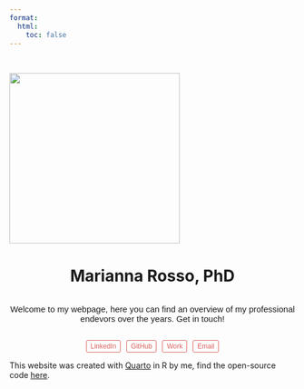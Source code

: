 ```yaml
---
format: 
  html:
    toc: false
---
```


<br>

![](images/avatar.png){.circle-crop width="300" height="300" fig-align="center"}
<style>
  @import url('https://fonts.googleapis.com/css2?family=Archivo+Narrow:wght@400;700&display=swap');
  @import url('https://fonts.googleapis.com/css2?family=Crimson+Pro:wght@200;700&display=swap');
</style> 

<div style="display: flex; justify-content: center; align-items: center; text-align: center;">
  <h1>Marianna Rosso, PhD</h1>
</div>

<div style="display: flex; justify-content: center; align-items: center; text-align: center;font-family: 'Crimson Pro', sans-serif;font-size: 15px;">
  Welcome to my webpage, here you can find an overview of my professional endevors over the years. Get in touch!
</div>

<div style="display: flex; justify-content: center; gap: 10px;">

  <a href="https://www.linkedin.com/in/marianna-rosso-625022160/" target="_blank" style="text-decoration: none;">
    <button style="padding: 3px 7px; background-color: transparent; color: #db615e; border: 1px solid #db615e; border-radius: 3px; font-size: 12px;">LinkedIn</button>
  </a>

  <a href="https://github.com/marianna-rosso-uzh/" target="_blank" style="text-decoration: none;">
    <button style="padding: 3px 7px; background-color: transparent; color: #db615e; border: 1px solid #db615e; border-radius: 3px; font-size: 12px;">GitHub</button>
  </a>

  <a href="https://stride-lab.pages.uzh.ch/website/people/rosso-marianna/" style="text-decoration: none;">
    <button style="padding: 3px 7px; background-color: transparent; color: #db615e; border: 1px solid #db615e; border-radius: 3px; font-size: 12px;">Work</button>
  </a>

  <a href="mailto:marianna.rosso@uzh.ch" style="text-decoration: none;">
    <button style="padding: 3px 7px; background-color: transparent; color: #db615e; border: 1px solid #db615e; border-radius: 3px; font-size: 12px;">Email</button>
  </a>

</div>

<footer>This website was created with <a href="https://quarto.org/" target="_blank">Quarto</a> in R by me, find the open-source code <a href="https://github.com/MariannaRosso/Portfolio" target="_blank">here</a>.</footer>

